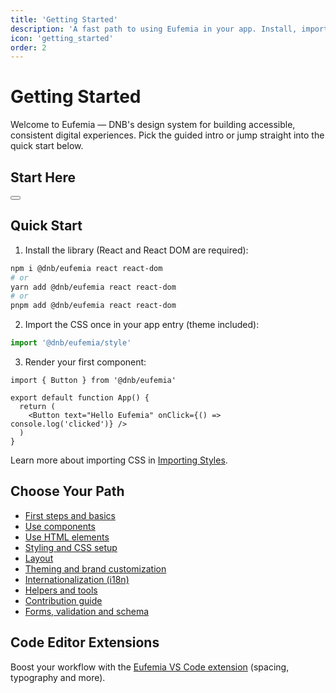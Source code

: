 ```yaml
---
title: 'Getting Started'
description: 'A fast path to using Eufemia in your app. Install, import styles, render your first component, and explore theming and customization.'
icon: 'getting_started'
order: 2
---
```



# Getting Started

Welcome to Eufemia — DNB's design system for building accessible, consistent digital experiences. Pick the guided intro or jump straight into the quick start below.

## Start Here

<Section backgroundColor="mint-green" innerSpace>
  <Button href="/uilib/intro" size="large" text="Quick Intro" />
</Section>

## Quick Start

1. Install the library (React and React DOM are required):

```bash
npm i @dnb/eufemia react react-dom
# or
yarn add @dnb/eufemia react react-dom
# or
pnpm add @dnb/eufemia react react-dom
```

2. Import the CSS once in your app entry (theme included):

```js
import '@dnb/eufemia/style'
```

3. Render your first component:

```tsx
import { Button } from '@dnb/eufemia'

export default function App() {
  return (
    <Button text="Hello Eufemia" onClick={() => console.log('clicked')} />
  )
}
```

Learn more about importing CSS in [Importing Styles](/uilib/usage/customisation/styling/consume-styles/).

## Choose Your Path

- [First steps and basics](/uilib/usage/first-steps/the-basics)
- [Use components](/uilib/components)
- [Use HTML elements](/uilib/elements)
- [Styling and CSS setup](/uilib/usage/customisation/styling)
- [Layout](/uilib/usage/layout)
- [Theming and brand customization](/uilib/usage/customisation/theming)
- [Internationalization (i18n)](/uilib/usage/customisation/localization)
- [Helpers and tools](/uilib/helpers/tools)
- [Contribution guide](/contribute)
- [Forms, validation and schema](/uilib/extensions/forms)

## Code Editor Extensions

Boost your workflow with the [Eufemia VS Code extension](/uilib/helpers/tools/#code-editor-extensions) (spacing, typography and more).

<WelcomeAdvice />
